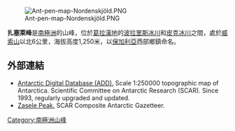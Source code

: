 {{unreferenced|time=2013-10-27T05:40:09+00:00}}
[[Image:Ant-pen-map-Nordenskjöld.PNG|thumb]]

{{coord|64|11|23|S|59|37|22|W|display=title}}

'''扎塞萊峰'''是[[南極洲|南極洲]]的山峰，位於[[葛拉漢地|葛拉漢地]]的[[波拉里斯冰川|波拉里斯冰川]]和[[皮克冰川|皮克冰川]]之間，處於[[威索山|威索山]]以北6公里，海拔高度1,250米，以[[保加利亞|保加利亞]]西部鄉鎮命名。

==外部連結==
* [http://www.add.scar.org Antarctic Digital Database (ADD).] {{Wayback|url=http://www.add.scar.org/ |date=20170305000653 }} Scale 1:250000 topographic map of Antarctica. Scientific Committee on Antarctic Research (SCAR). Since 1993, regularly upgraded and updated.
* [http://data.aad.gov.au/aadc/gaz/scar/display_name.cfm?gaz_id=137279 Zasele Peak.] {{Wayback|url=http://data.aad.gov.au/aadc/gaz/scar/display_name.cfm?gaz_id=137279 |date=20120614040230 }} SCAR Composite Antarctic Gazetteer.

{{DEFAULTSORT:Zasele Peak}}
[[Category:南極洲山峰|Category:南極洲山峰]]


{{NordenskjöldCoast-geo-stub}}